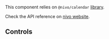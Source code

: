
<Meta of={TimeRangeStories} />

<Title>TimeRange example</Title>

This component relies on `@nivo/calendar` [library](https://nivo.rocks/).

Check the API reference on [nivo website](https://nivo.rocks/time-range/).

<Primary />

## Controls

<Controls />

